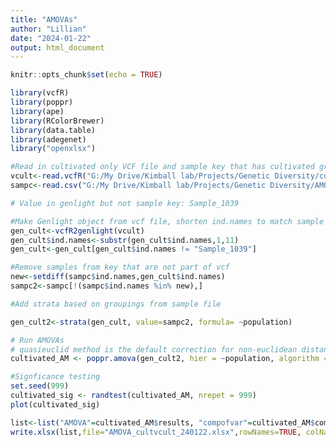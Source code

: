 ---
title: "AMOVAs"
author: "Lillian"
date: "2024-01-22"
output: html_document
---

```{r setup, include=FALSE}
knitr::opts_chunk$set(echo = TRUE)
```
```{r}
library(vcfR)
library(poppr)
library(ape)
library(RColorBrewer)
library(data.table)
library(adegenet)
library("openxlsx")

```

```{r}
#Read in cultivated only VCF file and sample key that has cultivated groupings according to PCoA
vcult<-read.vcfR("G:/My Drive/Kimball lab/Projects/Genetic Diversity/cultivated_only.vcf", convertNA =TRUE)
sampc<-read.csv("G:/My Drive/Kimball lab/Projects/Genetic Diversity/AMOVA/Cultivated_samplekey_groupings.csv", header=TRUE)

# Value in genlight but not sample key: Sample_1039

#Make Genlight object from vcf file, shorten ind.names to match sample key, then remove sample that isn't in key
gen_cult<-vcfR2genlight(vcult)
gen_cult$ind.names<-substr(gen_cult$ind.names,1,11)
gen_cult<-gen_cult[gen_cult$ind.names != "Sample_1039"]

#Remove samples from key that are not part of vcf
new<-setdiff(sampc$ind.names,gen_cult$ind.names)
sampc2<-sampc[!(sampc$ind.names %in% new),]

#Add strata based on groupings from sample file

gen_cult2<-strata(gen_cult, value=sampc2, formula= ~population)

```
```{r}
# Run AMOVAs
# quasieuclid method is the default correction for non-euclidean distance, but is explicitly included to remove all doubt from the mind of anyone who may read this code
cultivated_AM <- poppr.amova(gen_cult2, hier = ~population, algorithm = "farthest_neighbor", within = FALSE, method = "ade4", correction = "quasieuclid")

#Signficance testing
set.seed(999)
cultivated_sig <- randtest(cultivated_AM, nrepet = 999)
plot(cultivated_sig)
```
```{r}
list<-list("AMOVA"=cultivated_AM$results, "compofvar"=cultivated_AM$componentsofcovariance,"statphi"=cultivated_AM$statphi)
write.xlsx(list,file="AMOVA_cultvcult_240122.xlsx",rowNames=TRUE, colNames=TRUE)

```